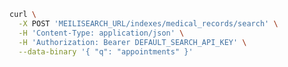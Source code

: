 <CodeGroup>

```bash cURL
curl \
  -X POST 'MEILISEARCH_URL/indexes/medical_records/search' \
  -H 'Content-Type: application/json' \
  -H 'Authorization: Bearer DEFAULT_SEARCH_API_KEY' \
  --data-binary '{ "q": "appointments" }'
```
</CodeGroup>